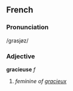 ==French==
===Pronunciation===
/grasjøz/
===Adjective===
'''gracieuse''' ''f''

# ''feminine of [[gracieux]]''
